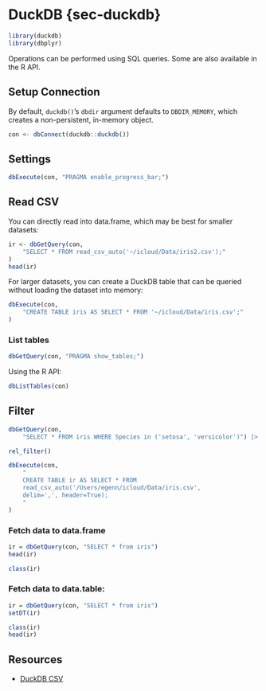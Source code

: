 # DuckDB {sec-duckdb}

```r
library(duckdb)
library(dbplyr)
```

Operations can be performed using SQL queries. 
Some are also available in the R API.

## Setup Connection

By default, `duckdb()`'s `dbdir` argument defaults to `DBDIR_MEMORY`, which
creates a non-persistent, in-memory object.

```r
con <- dbConnect(duckdb::duckdb())
```

## Settings

```r
dbExecute(con, "PRAGMA enable_progress_bar;")
```

## Read CSV

You can directly read into data.frame, which may be best for smaller datasets:

```r
ir <- dbGetQuery(con, 
    "SELECT * FROM read_csv_auto('~/icloud/Data/iris2.csv');"
)
head(ir)
```

For larger datasets, you can create a DuckDB table that can be queried without loading
the dataset into memory:

```r
dbExecute(con,
    "CREATE TABLE iris AS SELECT * FROM '~/icloud/Data/iris.csv';"
)
```

### List tables

```r
dbGetQuery(con, "PRAGMA show_tables;")
```

Using the R API:

```r
dbListTables(con)
```


## Filter

```r
dbGetQuery(con,
    "SELECT * FROM iris WHERE Species in ('setosa', 'versicolor')") |> head()
```

```r
rel_filter()
```

```r
dbExecute(con,
    "
    CREATE TABLE ir AS SELECT * FROM 
    read_csv_auto('/Users/egenn/icloud/Data/iris.csv', 
    delim=',', header=True);
    "
)
```

### Fetch data to data.frame

```r
ir = dbGetQuery(con, "SELECT * from iris")
head(ir)
```

```r
class(ir)
```

### Fetch data to data.table:

```r
ir = dbGetQuery(con, "SELECT * from iris")
setDT(ir)
```

```r
class(ir)
head(ir)
```


## Resources

- [DuckDB CSV](https://duckdb.org/docs/data/csv)
